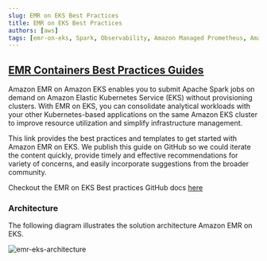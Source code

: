 ```yaml
---
slug: EMR on EKS Best Practices
title: EMR on EKS Best Practices
authors: [aws]
tags: [emr-on-eks, Spark, Observability, Amazon Managed Prometheus, Amazon Managed Grafana]
---
```


## [EMR Containers Best Practices Guides](https://aws.github.io/aws-emr-containers-best-practices/)

Amazon EMR on Amazon EKS enables you to submit Apache Spark jobs on demand on Amazon Elastic Kubernetes Service (EKS) without provisioning clusters. With EMR on EKS, you can consolidate analytical workloads with your other Kubernetes-based applications on the same Amazon EKS cluster to improve resource utilization and simplify infrastructure management.

This link provides the best practices and templates to get started with Amazon EMR on EKS. We publish this guide on GitHub so we could iterate the content quickly, provide timely and effective recommendations for variety of concerns, and easily incorporate suggestions from the broader community.

Checkout the EMR on EKS Best practices GitHub docs [here](https://aws.github.io/aws-emr-containers-best-practices/)

### Architecture
The following diagram illustrates the solution architecture Amazon EMR on EKS.

![emr-eks-architecture](./emr-eks-architecture.png)

